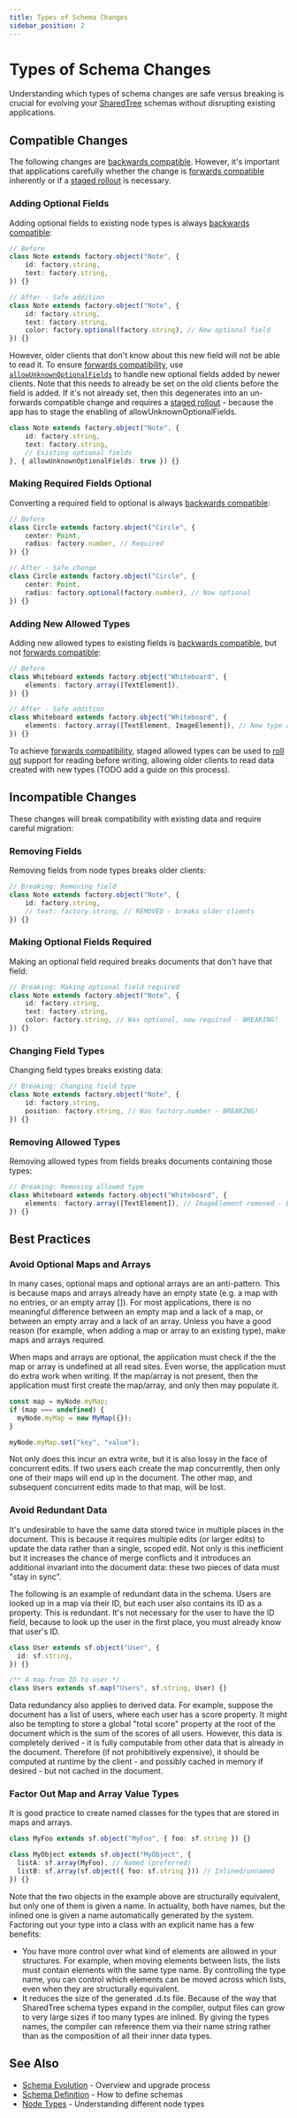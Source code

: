 ```yaml
---
title: Types of Schema Changes
sidebar_position: 2
---
```


# Types of Schema Changes

Understanding which types of schema changes are safe versus breaking is crucial for evolving your [SharedTree](../index.mdx) schemas without disrupting existing applications.

## Compatible Changes

The following changes are [backwards compatible](index.mdx#backwards-compatibility).
However, it's important that applications carefully whether the change is [forwards compatible](./index.mdx#forwards-compatibility) inherently or if a [staged rollout](./index.mdx#staged-rollouts) is necessary.

### Adding Optional Fields

Adding optional fields to existing node types is always [backwards compatible](./index.mdx#understanding-compatibility):

```typescript
// Before
class Note extends factory.object("Note", {
    id: factory.string,
    text: factory.string,
}) {}

// After - Safe addition
class Note extends factory.object("Note", {
    id: factory.string,
    text: factory.string,
    color: factory.optional(factory.string), // New optional field
}) {}
```

However, older clients that don't know about this new field will not be able to read it.
To ensure [forwards compatibility](./index.mdx#understanding-compatibility), use [`allowUnknownOptionalFields`](../../../api/fluid-framework/objectnodeschema-interface#allowunknownoptionalfields-property) to handle new optional fields added by newer clients.
Note that this needs to already be set on the old clients before the field is added.
If it's not already set, then this degenerates into an un-forwards compatible change and requires a [staged rollout](./index.mdx#staged-rollouts) - because the app has to stage the enabling of allowUnknownOptionalFields.

```typescript
class Note extends factory.object("Note", {
    id: factory.string,
    text: factory.string,
    // Existing optional fields
}, { allowUnknownOptionalFields: true }) {}
```

### Making Required Fields Optional

Converting a required field to optional is always [backwards compatible](./index.mdx#backwards-compatibility):

```typescript
// Before
class Circle extends factory.object("Circle", {
    center: Point,
    radius: factory.number, // Required
}) {}

// After - Safe change
class Circle extends factory.object("Circle", {
    center: Point,
    radius: factory.optional(factory.number), // Now optional
}) {}
```

### Adding New Allowed Types

Adding new allowed types to existing fields is [backwards compatible](./index.mdx#backwards-compatibility), but not [forwards compatible](./index.mdx#forwards-compatibility):

```typescript
// Before
class Whiteboard extends factory.object("Whiteboard", {
    elements: factory.array([TextElement]),
}) {}

// After - Safe addition
class Whiteboard extends factory.object("Whiteboard", {
    elements: factory.array([TextElement, ImageElement]), // New type added
}) {}
```

To achieve [forwards compatibility](./index.mdx#forwards-compatibility), staged allowed types can be used to [roll out](./index.mdx#staged-rollouts) support for reading before writing, allowing older clients to read data created with new types (TODO add a guide on this process).

## Incompatible Changes

These changes will break compatibility with existing data and require careful migration:

### Removing Fields

Removing fields from node types breaks older clients:

```typescript
// Breaking: Removing field
class Note extends factory.object("Note", {
    id: factory.string,
    // text: factory.string, // REMOVED - breaks older clients
}) {}
```

### Making Optional Fields Required

Making an optional field required breaks documents that don't have that field:

```typescript
// Breaking: Making optional field required
class Note extends factory.object("Note", {
    id: factory.string,
    text: factory.string,
    color: factory.string, // Was optional, now required - BREAKING!
}) {}
```

### Changing Field Types

Changing field types breaks existing data:

```typescript
// Breaking: Changing field type
class Note extends factory.object("Note", {
    id: factory.string,
    position: factory.string, // Was factory.number - BREAKING!
}) {}
```

### Removing Allowed Types

Removing allowed types from fields breaks documents containing those types:

```typescript
// Breaking: Removing allowed type
class Whiteboard extends factory.object("Whiteboard", {
    elements: factory.array([TextElement]), // ImageElement removed - BREAKING!
}) {}
```

## Best Practices

### Avoid Optional Maps and Arrays

In many cases, optional maps and optional arrays are an anti-pattern.
This is because maps and arrays already have an empty state (e.g. a map with no entries, or an empty array []).
For most applications, there is no meaningful difference between an empty map and a lack of a map, or between an empty array and a lack of an array.
Unless you have a good reason (for example, when adding a map or array to an existing type), make maps and arrays required.

When maps and arrays are optional, the application must check if the the map or array is undefined at all read sites.
Even worse, the application must do extra work when writing.
If the map/array is not present, then the application must first create the map/array, and only then may populate it.

```typescript
const map = myNode.myMap;
if (map === undefined) {
  myNode.myMap = new MyMap({});
}

myNode.myMap.set("key", "value");
```

Not only does this incur an extra write, but it is also lossy in the face of concurrent edits.
If two users each create the map concurrently, then only one of their maps will end up in the document.
The other map, and subsequent concurrent edits made to that map, will be lost.

### Avoid Redundant Data

It's undesirable to have the same data stored twice in multiple places in the document.
This is because it requires multiple edits (or larger edits) to update the data rather than a single, scoped edit.
Not only is this inefficient but it increases the chance of merge conflicts and it introduces an additional invariant into the document data: these two pieces of data must "stay in sync".

The following is an example of redundant data in the schema.
Users are looked up in a map via their ID, but each user also contains its ID as a property.
This is redundant.
It's not necessary for the user to have the ID field, because to look up the user in the first place, you must already know that user's ID.

```typescript
class User extends sf.object("User", {
  id: sf.string,
}) {}

/** A map from ID to user */
class Users extends sf.map("Users", sf.string, User) {}
```

Data redundancy also applies to derived data.
For example, suppose the document has a list of users, where each user has a score property.
It might also be tempting to store a global "total score" property at the root of the document which is the sum of the scores of all users.
However, this data is completely derived - it is fully computable from other data that is already in the document.
Therefore (if not prohibitively expensive), it should be computed at runtime by the client - and possibly cached in memory if desired - but not cached in the document.

### Factor Out Map and Array Value Types

It is good practice to create named classes for the types that are stored in maps and arrays.

```typescript
class MyFoo extends sf.object("MyFoo", { foo: sf.string }) {}

class MyObject extends sf.object("MyObject", {
  listA: sf.array(MyFoo), // Named (preferred)
  listB: sf.array(sf.object({ foo: sf.string })) // Inlined/unnamed
}) {}
```

Note that the two objects in the example above are structurally equivalent, but only one of them is given a name.
In actuality, both have names, but the inlined one is given a name automatically generated by the system.
Factoring out your type into a class with an explicit name has a few benefits:

- You have more control over what kind of elements are allowed in your structures.
For example, when moving elements between lists, the lists must contain elements with the same type name.
By controlling the type name, you can control which elements can be moved across which lists, even when they are structurally equivalent.
- It reduces the size of the generated .d.ts file.
Because of the way that SharedTree schema types expand in the compiler, output files can grow to very large sizes if too many types are inlined.
By giving the types names, the compiler can reference them via their name string rather than as the composition of all their inner data types.

## See Also

- [Schema Evolution](./index.mdx) - Overview and upgrade process
- [Schema Definition](../schema-definition.mdx) - How to define schemas
- [Node Types](../node-types.mdx) - Understanding different node types
